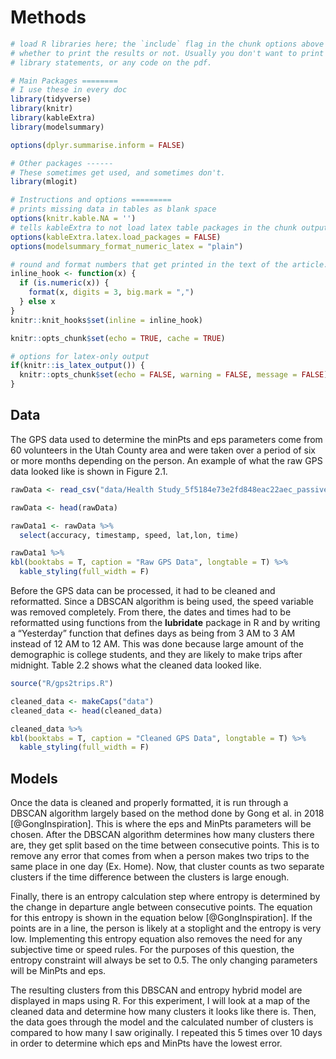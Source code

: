 # Methods

```r
# load R libraries here; the `include` flag in the chunk options above tells
# whether to print the results or not. Usually you don't want to print the
# library statements, or any code on the pdf.

# Main Packages ========
# I use these in every doc
library(tidyverse)
library(knitr)
library(kableExtra)
library(modelsummary)

options(dplyr.summarise.inform = FALSE)

# Other packages ------
# These sometimes get used, and sometimes don't.
library(mlogit)

# Instructions and options =========
# prints missing data in tables as blank space
options(knitr.kable.NA = '') 
# tells kableExtra to not load latex table packages in the chunk output
options(kableExtra.latex.load_packages = FALSE) 
options(modelsummary_format_numeric_latex = "plain")

# round and format numbers that get printed in the text of the article.
inline_hook <- function(x) {
  if (is.numeric(x)) {
    format(x, digits = 3, big.mark = ",")
  } else x
}
knitr::knit_hooks$set(inline = inline_hook)

knitr::opts_chunk$set(echo = TRUE, cache = TRUE)

# options for latex-only output
if(knitr::is_latex_output()) {
  knitr::opts_chunk$set(echo = FALSE, warning = FALSE, message = FALSE)
} 

```

## Data

The GPS data used to determine the minPts and eps parameters come from 60 volunteers in
the Utah County area and were taken over a period of six or more months depending on the person. An example of what the raw GPS data looked like is shown in Figure 2.1.

```r
rawData <- read_csv("data/Health Study_5f5184e73e2fd848eac22aec_passivelocation_57.csv")

rawData <- head(rawData)

rawData1 <- rawData %>%
  select(accuracy, timestamp, speed, lat,lon, time)

rawData1 %>%
kbl(booktabs = T, caption = "Raw GPS Data", longtable = T) %>%
  kable_styling(full_width = F)

```

Before the GPS data can be processed, it had to be cleaned and reformatted. Since a DBSCAN algorithm is being used, the speed variable was removed completely. From there, the dates and times had to be reformatted using functions from the **lubridate** package in R and by writing a "Yesterday" function that defines days as being from 3 AM to 3 AM instead of 12 AM to 12 AM. This was done because large amount of the demographic is college students, and they are likely to make trips after midnight. Table 2.2 shows what the cleaned data looked like.

```r
source("R/gps2trips.R")

cleaned_data <- makeCaps("data")
cleaned_data <- head(cleaned_data)

cleaned_data %>%
kbl(booktabs = T, caption = "Cleaned GPS Data", longtable = T) %>%
  kable_styling(full_width = F)

```


## Models

Once the data is cleaned and properly formatted, it is run through a DBSCAN algorithm largely based on the method done by Gong et al. in 2018 [@GongInspiration]. This is where the eps and MinPts parameters will be chosen. After the DBSCAN algorithm determines how many clusters there are, they get split based on the time between consecutive points. This is to remove any error that comes from when a person makes two trips to the same place in one day (Ex. Home). Now, that cluster counts as two separate clusters if the time difference between the clusters is large enough. 

Finally, there is an entropy calculation step where entropy is determined by the change in departure angle between consecutive points. The equation for this entropy is shown in the equation below [@GongInspiration]. If the points are in a line, the person is likely at a stoplight and the entropy is very low. Implementing this entropy equation also removes the need for any subjective time or speed rules. For the purposes of this question, the entropy constraint will always be set to 0.5. The only changing parameters will be MinPts and eps.

\begin{equation}
  EI_q = -\sum_{d=1}^D ((\frac{n_d}{N})ln(\frac{n_d}{N}))
\end{equation}

The resulting clusters from this DBSCAN and entropy hybrid model are displayed in maps using R. For this experiment, I will look at a map of the cleaned data and determine how many clusters it looks like there is. Then, the data goes through the model and the calculated number of clusters is compared to how many I saw originally. I repeated this 5 times over 10 days in order to determine which eps and MinPts have the lowest error.

